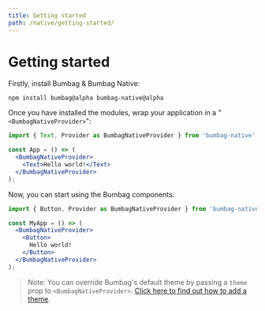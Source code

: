 ```yaml
---
title: Getting started
path: /native/getting-started/
---
```


# Getting started

Firstly, install Bumbag & Bumbag Native:

```
npm install bumbag@alpha bumbag-native@alpha
```

Once you have installed the modules, wrap your application in a "`<BumbagNativeProvider>`":

```jsx
import { Text, Provider as BumbagNativeProvider } from 'bumbag-native';

const App = () => (
  <BumbagNativeProvider>
    <Text>Hello world!</Text>
  </BumbagNativeProvider>
);
```

Now, you can start using the Bumbag components:

```jsx
import { Button, Provider as BumbagNativeProvider } from 'bumbag-native';

const MyApp = () => (
  <BumbagNativeProvider>
    <Button>
      Hello world!
    </Button>
  </BumbagNativeProvider>
);
```

> Note: You can override Bumbag's default theme by passing a `theme` prop to `<BumbagNativeProvider>`. [Click here to find out how to add a theme](/native/theming).
